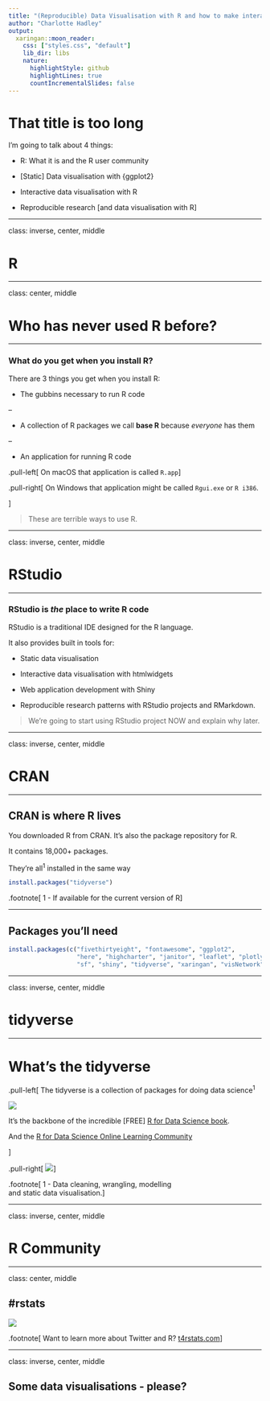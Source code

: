```yaml
---
title: "(Reproducible) Data Visualisation with R and how to make interactive things with R"
author: "Charlotte Hadley"
output:
  xaringan::moon_reader:
    css: ["styles.css", "default"]
    lib_dir: libs
    nature:
      highlightStyle: github
      highlightLines: true
      countIncrementalSlides: false
---
```


# That title is too long

I'm going to talk about 4 things:

- R: What it is and the R user community

- [Static] Data visualisation with {ggplot2}

- Interactive data visualisation with R

- Reproducible research [and data visualisation with R]

---

class: inverse, center, middle

# R

---

class: center, middle

# Who has never used R before?

---

### What do you get when you install R?

There are 3 things you get when you install R:

- The gubbins necessary to run R code

--

- A collection of R packages we call **base R** because *everyone* has them

--

- An application for running R code

.pull-left[
On macOS that application is called `R.app`
]

.pull-right[
On Windows that application might be called `Rgui.exe` or `R i386`.

]

> These are terrible ways to use R.

---

class: inverse, center, middle

# RStudio

---

### RStudio is *the* place to write R code

RStudio is a traditional IDE designed for the R language.

It also provides built in tools for:

- Static data visualisation

- Interactive data visualisation with htmlwidgets

- Web application development with Shiny

- Reproducible research patterns with RStudio projects and RMarkdown.

> We're going to start using RStudio project NOW and explain why later.

---

class: inverse, center, middle

# CRAN

---

## CRAN is where R lives

You downloaded R from CRAN. It's also the package repository for R.

It contains 18,000+ packages.

They're all<sup>1</sup> installed in the same way

```r
install.packages("tidyverse")
```


.footnote[
1 - If available for the current version of R
]

---

## Packages you'll need

```r
install.packages(c("fivethirtyeight", "fontawesome", "ggplot2", 
                   "here", "highcharter", "janitor", "leaflet", "plotly", "rmarkdown", "rnaturalearthdata", 
                   "sf", "shiny", "tidyverse", "xaringan", "visNetwork"))
```

---

class: inverse, center, middle

# tidyverse

---

# What's the tidyverse

.pull-left[
The tidyverse is a collection of packages for doing data science<sup>1</sup>

<img src='https://d33wubrfki0l68.cloudfront.net/795c039ba2520455d833b4034befc8cf360a70ba/558a5/diagrams/data-science-explore.png'/>

It's the backbone of the incredible [FREE] [R for Data Science book](https://r4ds.had.co.nz/index.html).

And the [R for Data Science Online Learning Community](https://www.rfordatasci.com/)

]

.pull-right[
<img src='https://d33wubrfki0l68.cloudfront.net/b88ef926a004b0fce72b2526b0b5c4413666a4cb/24a30/cover.png'/>
]


.footnote[
1 - Data cleaning, wrangling, modelling <br>and static data visualisation.
]

---

class: inverse, center, middle

# R Community

---

class: center, middle

## #rstats

<img src='https://www.t4rstats.com/images/welcome_to_rstats_twitter_social.png'/>

.footnote[
Want to learn more about Twitter and R? [t4rstats.com](https://www.t4rstats.com)
]

---

class: inverse, center, middle

## Some data visualisations - please?
